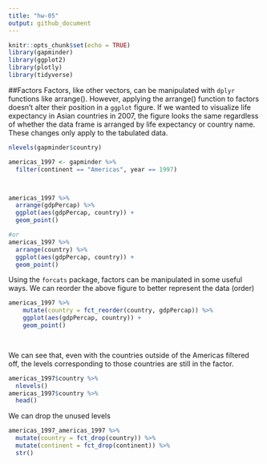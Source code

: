 ```yaml
---
title: "hw-05"
output: github_document
---
```


```r
knitr::opts_chunk$set(echo = TRUE)
library(gapminder)
library(ggplot2)
library(plotly)
library(tidyverse)
```

##Factors
Factors, like other vectors, can be manipulated with `dplyr` functions like arrange(). However, applying the arrange() function to factors doesn't alter their position in a `ggplot` figure. If we wanted to visualize life expectancy in Asian countries in 2007, the figure looks the same regardless of whether the data frame is arranged by life expectancy or country name. These changes only apply to the tabulated data.


```r
nlevels(gapminder$country)

americas_1997 <- gapminder %>% 
  filter(continent == "Americas", year == 1997)



americas_1997 %>% 
  arrange(gdpPercap) %>% 
  ggplot(aes(gdpPercap, country)) +
  geom_point()

#or
americas_1997 %>% 
  arrange(country) %>% 
  ggplot(aes(gdpPercap, country)) +
  geom_point()
```

Using the `forcats` package, factors can be manipulated in some useful ways. We can reorder the above figure to better represent the data (order)

```r

americas_1997 %>% 
    mutate(country = fct_reorder(country, gdpPercap)) %>% 
    ggplot(aes(gdpPercap, country)) + 
    geom_point()

  
```

We can see that, even with the countries outside of the Americas filtered off, the levels corresponding to those countries are still in the factor.
```r
americas_1997$country %>% 
  nlevels()
americas_1997$country %>% 
  head()
```

We can drop the unused levels

```r
americas_1997_americas_1997 %>% 
  mutate(country = fct_drop(country)) %>% 
  mutate(continent = fct_drop(continent)) %>% 
  str()
```

